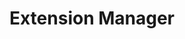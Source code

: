 ---
layout: ../../layouts/DocumentationLayout.astro
title: Extension Manager
section: Extensions
headings: []
---